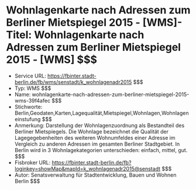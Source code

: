 # Wohnlagenkarte nach Adressen zum Berliner Mietspiegel 2015 - [WMS]- Titel: Wohnlagenkarte nach Adressen zum Berliner Mietspiegel 2015 - [WMS] $$$
- Service URL: https://fbinter.stadt-berlin.de/fb/wms/senstadt/k_wohnlagenadr2015 $$$
- Typ: WMS $$$
- Name: wohnlagenkarte-nach-adressen-zum-berliner-mietspiegel-2015-wms-39f4afec $$$
- Stichworte: Berlin,Geodaten,Karten,Lagequalität,Mietspiegel,Wohnlagen,Wohnlageneinstufung $$$
- Anmerkung: Darstellung der Wohnlagenzuordnung als Bestandteil des Berliner Mietspiegels. Die Wohnlage bezeichnet die Qualität der Lagegegebenheiten des weiteren Wohnumfeldes einer Adresse im Vergleich zu anderen Adressen im gesamten Berliner Stadtgebiet. In Berlin wird in 3 Wohnlagekategorien unterschieden: einfach, mittel, gut. $$$
- Fisbroker URL: https://fbinter.stadt-berlin.de/fb?loginkey=showMap&mapId=k_wohnlagenadr2015@senstadt $$$
- Autor: Senatsverwaltung für Stadtentwicklung, Bauen und Wohnen Berlin $$$
